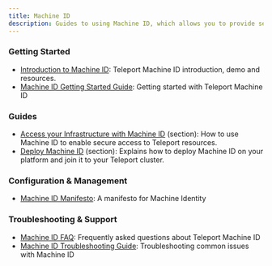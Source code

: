```yaml
---
title: Machine ID
description: Guides to using Machine ID, which allows you to provide secure access to your infrastructure from automated services.
---
```


### Getting Started

- [Introduction to Machine ID](./introduction.mdx): Teleport Machine ID introduction, demo and resources.
- [Machine ID Getting Started Guide](./getting-started.mdx): Getting started with Teleport Machine ID

### Guides

- [Access your Infrastructure with Machine ID](./access-guides/) (section): How to use Machine ID to enable secure access to Teleport resources.
- [Deploy Machine ID](./deployment/) (section): Explains how to deploy Machine ID on your platform and join it to your Teleport cluster.

### Configuration & Management

- [Machine ID Manifesto](./manifesto.mdx): A manifesto for Machine Identity

### Troubleshooting & Support

- [Machine ID FAQ](./faq.mdx): Frequently asked questions about Teleport Machine ID
- [Machine ID Troubleshooting Guide](./troubleshooting.mdx): Troubleshooting common issues with Machine ID
